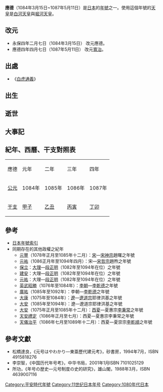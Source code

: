 {{japanese|japanese=応徳|kana=おうとく|romaji=Ōtoku}}

'''應德'''（1084年3月15日~1087年5月11日）是[[日本|日本]]的[[年號|年號]]之一。使用這個年號的[[天皇|天皇]]是[[白河天皇|白河天皇]]與[[堀河天皇|堀河天皇]]。

==改元==
*永保四年二月七日（1084年3月15日） 改元應德。
*應德四年四月七日（1087年5月11日） 改元[[寬治|寬治]]。

==出處==
*《[[白虎通義|白虎通義]]》<!-- 应加入具体语句。 -->

==出生==

==逝世==

==大事記==

==紀年、西曆、干支對照表==
{| class="wikitable" cellspacing=0 style="text-align:center"
|- style="font-weight:bold;background-color:#CCCCCC;color:#000000"
|應德||元年||二年||三年||四年
|- style="background-color:#FFFFFF;"
|[[公元|公元]]||1084年||1085年||1086年||1087年
|- style="background-color:#FFFFFF;"
|[[干支|干支]]||[[甲子|甲子]]||[[乙丑|乙丑]]||[[丙寅|丙寅]]||[[丁卯|丁卯]]
|}

==參考==
*[[日本年號索引|日本年號索引]]
*同期存在的其他政權之紀年
**[[元豐_(宋神宗)|元豐]]（1078年正月至1085年十二月）：[[北宋|宋]]—[[宋神宗|宋神宗]]趙曙之年號
**[[元祐|元祐]]（1086正月年至1094年四月）：宋—[[宋哲宗|宋哲宗]]趙煦之年號
**[[保立|保立]]：[[大理國|大理]]—[[段正明|段正明]]（1082年至1094年在位）之年號
**[[建安|建安]]：大理—[[段正明|段正明]]（1082年至1094年在位）之年號
**[[元祐|元祐]]：大理—[[段正明|段正明]]（1082年至1094年在位）之年號
**[[英武昭勝|英武昭勝]]（1076年至1084年）：[[李朝_(越南)|李朝]]—[[李乾德|李乾德]]之年號
**[[廣祐|廣祐]]（1085年至1092年）：李朝—[[李乾德|李乾德]]之年號
**[[大康|大康]]（1075年至1084年）：[[遼朝|遼]]—[[遼道宗|遼道宗]]耶律洪基之年號
**[[大安_(遼道宗)|大安]]（1085年至1094年）：遼—遼道宗耶律洪基之年號
**[[大安_(夏惠宗)|大安]]（1075年正月至1085年十二月）：[[西夏|西夏]]—夏惠宗[[李秉常|李秉常]]之年號
**[[天安禮定|天安禮定]]（1086年正月至七月）：西夏—夏惠宗李秉常之年號
**[[天儀治平|天儀治平]]（1086年七月至1089年十二月）：西夏—夏崇宗[[李乾順|李乾順]]之年號

==參考文獻==
*松橋達良，《元号はやわかり—東亜歷代建元考》，砂書房，1994年7月，ISBN 4915818276
*李崇智，《中国历代年号考》，中华书局，2001年1月ISBN 7101025129
*所功，《年号の歴史―元号制度の史的研究》，雄山閣，1988年3月，ISBN 4639007116

{{年号|[[永保|永保]]|[[日本年號|日本年號]]|[[寬治|寬治]]}}
{{日本元號}}
{{DEFAULTSORT:Outoku}}

[[Category:平安時代年號|Category:平安時代年號]]
[[Category:11世纪日本年号|Category:11世纪日本年号]]
[[Category:1080年代日本|Category:1080年代日本]]